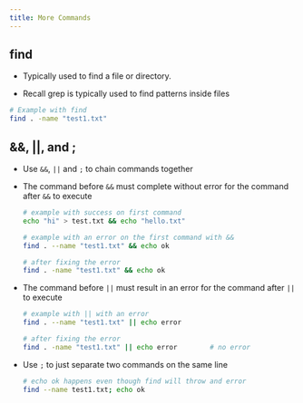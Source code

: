 ```yaml
---
title: More Commands
---
```


## find

- Typically used to find a file or directory.

- Recall grep is typically used to find patterns inside files
    


```sh
# Example with find
find . -name "test1.txt"
```

## &&, ||, and ;

- Use `&&`, `||` and `;` to chain commands together

- The command before `&&` must complete without error for the command after `&&` to execute

    ```sh
    # example with success on first command
    echo "hi" > test.txt && echo "hello.txt"
    ```

    ```sh
    # example with an error on the first command with &&
    find . --name "test1.txt" && echo ok

    # after fixing the error
    find . -name "test1.txt" && echo ok
    ```

- The command before `||` must result in an error for the command after `||` to execute

    ```sh
    # example with || with an error
    find . --name "test1.txt" || echo error

    # after fixing the error
    find . -name "test1.txt" || echo error        # no error
    ```

- Use `;` to just separate two commands on the same line

    ```sh
    # echo ok happens even though find will throw and error
    find --name test1.txt; echo ok
    ```

